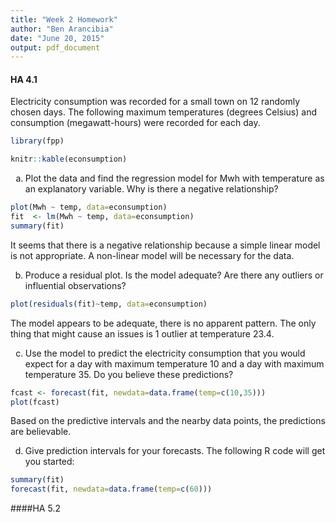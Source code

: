 ```yaml
---
title: "Week 2 Homework"
author: "Ben Arancibia"
date: "June 20, 2015"
output: pdf_document
---
```


#### HA 4.1

Electricity consumption was recorded for a small town on 12 randomly chosen days. The following maximum temperatures (degrees Celsius) and consumption (megawatt-hours) were recorded for each day. 

```r
library(fpp)
```
```r
knitr::kable(econsumption)
```

a) Plot the data and find the regression model for Mwh with temperature as an explanatory variable. Why is there a negative relationship?

```r
plot(Mwh ~ temp, data=econsumption)
fit  <- lm(Mwh ~ temp, data=econsumption)
summary(fit)
```

It seems that there is a negative relationship because a simple linear model is not appropriate. A non-linear model will be necessary for the data.

b) Produce a residual plot. Is the model adequate? Are there any outliers or influential observations?

```r
plot(residuals(fit)~temp, data=econsumption)
```

The model appears to be adequate, there is no apparent pattern. The only thing that might cause an issues is 1 outlier at temperature 23.4.


c) Use the model to predict the electricity consumption that you would expect for a day with maximum temperature 10 and a day with maximum temperature 35. Do you believe these predictions?

```r
fcast <- forecast(fit, newdata=data.frame(temp=c(10,35)))
plot(fcast)
```

Based on the predictive intervals and the nearby data points, the predictions are believable.

d) Give prediction intervals for your forecasts. The following R code will get you started:

```r
summary(fit)
forecast(fit, newdata=data.frame(temp=c(60)))
```

####HA 5.2
